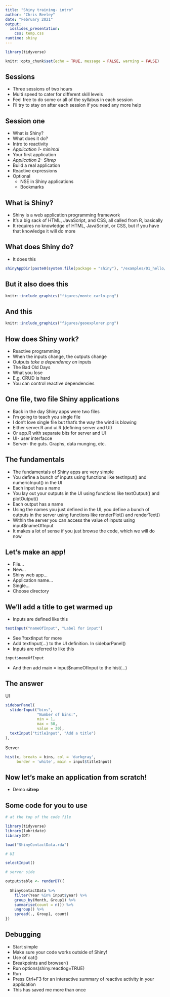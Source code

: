 ```yaml
---
title: "Shiny training- intro"
author: "Chris Beeley"
date: "February 2021"
output: 
  ioslides_presentation:
    css: temp.css
runtime: shiny
---
```


```r

library(tidyverse)

knitr::opts_chunk$set(echo = TRUE, message = FALSE, warning = FALSE)

```

## Sessions

* Three sessions of two hours
* Multi speed to cater for different skill levels
* Feel free to do some or all of the syllabus in each session
* I'll try to stay on after each session if you need any more help

## Session one

* What is Shiny?
* What does it do?
* Intro to reactivity
* *Application 1- minimal*
* Your first application
* *Application 2- Sitrep*
* Build a real application
* Reactive expressions
* Optional
    * NSE in Shiny applications
    * Bookmarks

## What is Shiny?

* Shiny is a web application programming framework
* It's a big sack of HTML, JavaScript, and CSS, all called from R, basically
* It requires no knowledge of HTML, JavaScript, or CSS, but if you have that knowledge it will do more

## What does Shiny do?

* It does this

```r

shinyAppDir(paste0(system.file(package = "shiny"), "/examples/01_hello/"))

```

## But it also does this

```r

knitr::include_graphics("figures/monte_carlo.png")

```

## And this

```r

knitr::include_graphics("figures/geoexplorer.png")

```

## How does Shiny work?

* Reactive programming
* When the inputs change, the outputs change
* Outputs *take a dependency on* inputs
* The Bad Old Days
* What you lose
* E.g. CRUD is hard
* You can control reactive dependencies

## One file, two file Shiny applications

* Back in the day Shiny apps were two files
* I'm going to teach you single file
* I don't love single file but that's the way the wind is blowing
* Either server.R and ui.R (defining server and UI)
* Or app.R with separate bits for server and UI
* UI- user interfacce
* Server- the guts. Graphs, data munging, etc.

## The fundamentals

* The fundamentals of Shiny apps are very simple
* You define a bunch of inputs using functions like textInput() and numericInput() in the UI
* Each input has a name
* You lay out your outputs in the UI using functions like textOutput() and plotOutput()
* Each output has a name
* Using the names you just defined in the UI, you define a bunch of outputs in the server using functions like renderPlot() and renderText()
* Within the server you can access the value of inputs using input$nameOfInput
* It makes a lot of sense if you just browse the code, which we will do now

## Let's make an app!

* File... 
* New... 
* Shiny web app... 
* Application name... 
* Single... 
* Choose directory

## We'll add a title to get warmed up

* Inputs are defined like this 

```r

textInput("nameOfInput", "Label for input")

```

* See ?textInput for more
* Add textInput(...) to the UI definition. In sidebarPanel()
* Inputs are referred to like this 

```r

input$nameOfInput

```

* And then add main = input$nameOfInput to the hist(...)

## The answer

UI

```r

sidebarPanel(
  sliderInput("bins",
              "Number of bins:",
              min = 1,
              max = 50,
              value = 30),
  textInput("titleInput", "Add a title")
),

```

Server

```r

hist(x, breaks = bins, col = 'darkgray', 
     border = 'white', main = input$titleInput)

```

## Now let's make an application from scratch!

* Demo **sitrep**

## Some code for you to use

```r

# at the top of the code file

library(tidyverse)
library(lubridate)
library(DT)

load("ShinyContactData.rda")

# UI

selectInput()

# server side

output$table <- renderDT({
  
  ShinyContactData %>% 
    filter(Year %in% input$year) %>%
    group_by(Month, Group1) %>% 
    summarise(count = n()) %>% 
    ungroup() %>% 
    spread(., Group1, count)
})

```

## Debugging

* Start simple
* Make sure your code works outside of Shiny!
* Use of cat()
* Breakpoints and browser()
* Run options(shiny.reactlog=TRUE)
* Run
* Press Ctrl+F3 for an interactive summary of reactive activity in your application
* This has saved me more than once
